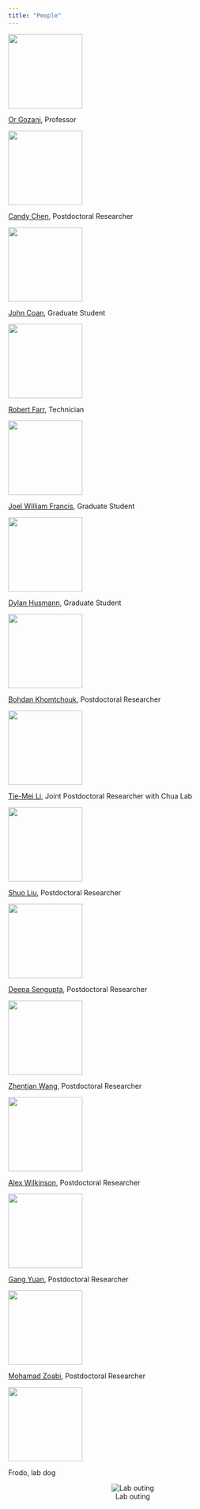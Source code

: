 ```yaml
---
title: "People"
---
```

<!-- note the extra spacings and formatting below for the caption and link to render properly -->

![](people_photos/Gozani_photo.jpg){width=150px}

[Or Gozani](https://med.stanford.edu/profiles/or-gozani), Professor



![](people_photos/Candy_Chen.jpg){width=150px}

[Candy Chen](https://stanfordwho.stanford.edu/SWApp/lookup?search=Ying%20Jiun%20Chen), Postdoctoral Researcher



![](people_photos/John_Coan.jpg){width=150px}

[John Coan](https://stanfordwho.stanford.edu/SWApp/lookup?search=Coan,John), Graduate Student



![](people_photos/Robert_Farr.jpg){width=150px}

[Robert Farr](https://stanfordwho.stanford.edu/SWApp/lookup?search=Farr,%20Robert), Technician

![](people_photos/Joel_Francis.tiff){width=150px}

[Joel William Francis](https://stanfordwho.stanford.edu/SWApp/lookup?search=Francis,%20Joel), Graduate Student



![](people_photos/Dylan_Husmann.jpg){width=150px}

[Dylan Husmann](https://stanfordwho.stanford.edu/SWApp/lookup?search=Husmann,%20Dylan), Graduate Student



![](people_photos/Bohdan_Khomtchouk.png){width=150px}

[Bohdan Khomtchouk](https://profiles.stanford.edu/bohdan-khomtchouk), Postdoctoral Researcher



![](people_photos/Tie_Mei_Li.jpg){width=150px}

[Tie-Mei Li](https://stanfordwho.stanford.edu/SWApp/lookup?search=Li,Tiemei), Joint Postdoctoral Researcher with Chua Lab



![](people_photos/Shuo_Liu.jpg){width=150px}

[Shuo Liu](https://stanfordwho.stanford.edu/SWApp/lookup?search=Liu,Shuo), Postdoctoral Researcher



![](people_photos/Deepa_Sengupta.jpg){width=150px}

[Deepa Sengupta](https://stanfordwho.stanford.edu/SWApp/lookup?search=Sengupta,Deepa), Postdoctoral Researcher




![](people_photos/Zhentian_Wang.jpg){width=150px}

[Zhentian Wang](https://stanfordwho.stanford.edu/SWApp/lookup?search=Wang,Zhentian), Postdoctoral Researcher




![](people_photos/Alex_Wilkinson.jpg){width=150px}

[Alex Wilkinson](https://stanfordwho.stanford.edu/SWApp/lookup?search=Wilkinson,%20Alex), Postdoctoral Researcher




![](people_photos/Gang_Yuan.jpg){width=150px}

[Gang Yuan](https://stanfordwho.stanford.edu/SWApp/lookup?search=Yuan,Gang), Postdoctoral Researcher




![](people_photos/Mohamad_Zoabi.jpg){width=150px}

[Mohamad Zoabi](https://stanfordwho.stanford.edu/SWApp/lookup?search=Zoabi,Mohamad), Postdoctoral Researcher




![](people_photos/Frodo.png){width=150px}

Frodo, lab dog


<!-- note the extra spaces below for the caption to render properly -->
<center>

![Lab outing](figures/group_lab_photo_1.jpg)

</center>
